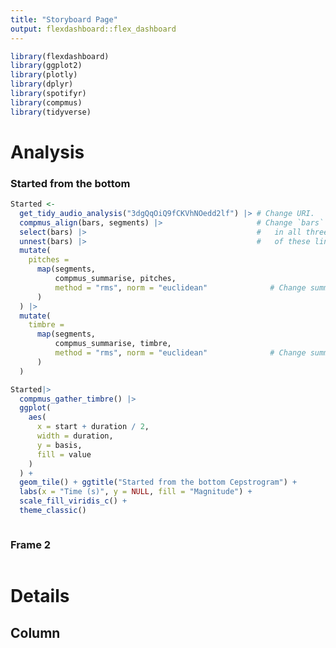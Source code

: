 ```yaml
---
title: "Storyboard Page"
output: flexdashboard::flex_dashboard
---
```


```r
library(flexdashboard)
library(ggplot2)
library(plotly)
library(dplyr)
library(spotifyr)
library(compmus)
library(tidyverse)

```

Analysis {.storyboard}
=========================================

### Started from the bottom 
```r


Started <-
  get_tidy_audio_analysis("3dgQqOiQ9fCKVhNOedd2lf") |> # Change URI.
  compmus_align(bars, segments) |>                     # Change `bars`
  select(bars) |>                                      #   in all three
  unnest(bars) |>                                      #   of these lines.
  mutate(
    pitches =
      map(segments,
          compmus_summarise, pitches,
          method = "rms", norm = "euclidean"              # Change summary & norm.
      )
  ) |>
  mutate(
    timbre =
      map(segments,
          compmus_summarise, timbre,
          method = "rms", norm = "euclidean"              # Change summary & norm.
      )
  )

Started|>
  compmus_gather_timbre() |>
  ggplot(
    aes(
      x = start + duration / 2,
      width = duration,
      y = basis,
      fill = value
    )
  ) +
  geom_tile() + ggtitle("Started from the bottom Cepstrogram") +
  labs(x = "Time (s)", y = NULL, fill = "Magnitude") +
  scale_fill_viridis_c() +                              
  theme_classic()



```

### Frame 2

```r
```

Details
=========================================

Column
-----------------------------------------
